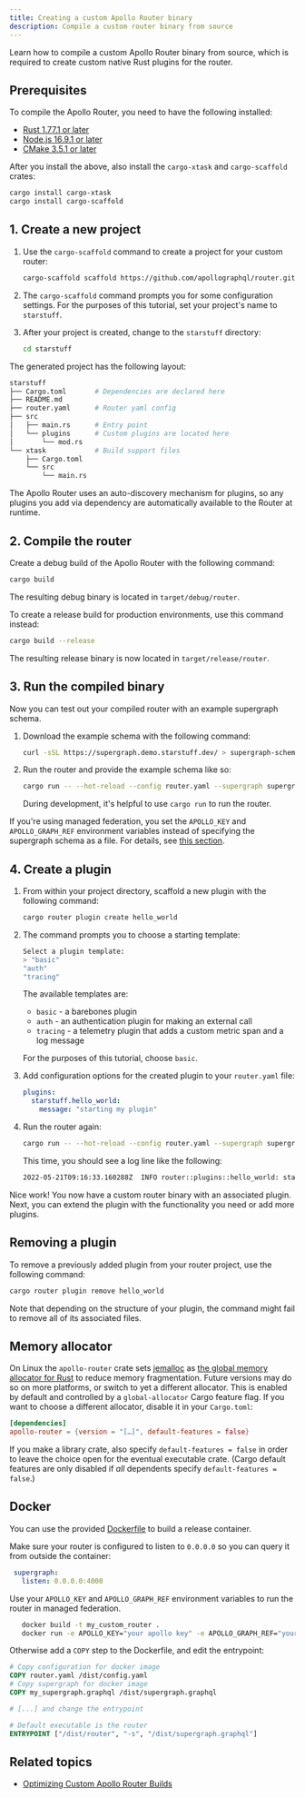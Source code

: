 ```yaml
---
title: Creating a custom Apollo Router binary
description: Compile a custom router binary from source
---
```



Learn how to compile a custom Apollo Router binary from source, which is required to create custom native Rust plugins for the router.

<NativePluginNotice />

<ElasticNotice />

## Prerequisites

To compile the Apollo Router, you need to have the following installed:

<!-- renovate-automation: rustc version -->
* [Rust 1.77.1 or later](https://www.rust-lang.org/tools/install)
* [Node.js 16.9.1 or later](https://nodejs.org/en/download/)
* [CMake 3.5.1 or later](https://cmake.org/download/)

After you install the above, also install the `cargo-xtask` and `cargo-scaffold` crates:

```sh
cargo install cargo-xtask
cargo install cargo-scaffold
```

## 1. Create a new project

1. Use the `cargo-scaffold` command to create a project for your custom router:

   ```bash
   cargo-scaffold scaffold https://github.com/apollographql/router.git -r apollo-router-scaffold/templates/base -t main
   ```

2. The `cargo-scaffold` command prompts you for some configuration settings. For the purposes of this tutorial, set your project's name to `starstuff`.

3. After your project is created, change to the `starstuff` directory:

   ```bash
   cd starstuff
   ```

The generated project has the following layout:

```bash
starstuff
├── Cargo.toml       # Dependencies are declared here
├── README.md
├── router.yaml      # Router yaml config
├── src
│   ├── main.rs      # Entry point
│   └── plugins      # Custom plugins are located here
│       └── mod.rs
└── xtask            # Build support files
    ├── Cargo.toml
    └── src
        └── main.rs
```

The Apollo Router uses an auto-discovery mechanism for plugins, so any plugins you add via dependency are automatically available to the Router at runtime.

## 2. Compile the router

Create a debug build of the Apollo Router with the following command:

```bash
cargo build
```

The resulting debug binary is located in `target/debug/router`.

To create a release build for production environments, use this command instead:

```bash
cargo build --release
```

The resulting release binary is now located in `target/release/router`.

## 3. Run the compiled binary

Now you can test out your compiled router with an example supergraph schema.

1. Download the example schema with the following command:

   ```bash
   curl -sSL https://supergraph.demo.starstuff.dev/ > supergraph-schema.graphql
   ```

2. Run the router and provide the example schema like so:

   ```bash
   cargo run -- --hot-reload --config router.yaml --supergraph supergraph-schema.graphql
   ```

   During development, it's helpful to use `cargo run` to run the router.

If you're using managed federation, you set the `APOLLO_KEY` and `APOLLO_GRAPH_REF` environment variables instead of specifying the supergraph schema as a file. For details, see [this section](/federation/managed-federation/setup#4-connect-your-router-to-graphos).

## 4. Create a plugin

1. From within your project directory, scaffold a new plugin with the following command:

   ```bash
   cargo router plugin create hello_world
   ```

2. The command prompts you to choose a starting template:

   ```bash {2}
   Select a plugin template:
   > "basic"
   "auth"
   "tracing"
   ```

   The available templates are:

   * `basic` - a barebones plugin
   * `auth` - an authentication plugin for making an external call
   * `tracing` - a telemetry plugin that adds a custom metric span and a log message

   For the purposes of this tutorial, choose `basic`.

4. Add configuration options for the created plugin to your `router.yaml` file:

   ```yaml  title="router.yaml"
   plugins:
     starstuff.hello_world:
       message: "starting my plugin"
   ```

5. Run the router again:

    ```bash
    cargo run -- --hot-reload --config router.yaml --supergraph supergraph-schema.graphql
    ```

    This time, you should see a log line like the following:

    ```bash
    2022-05-21T09:16:33.160288Z  INFO router::plugins::hello_world: starting my plugin
    ```

Nice work! You now have a custom router binary with an associated plugin. Next, you can extend the plugin with the functionality you need or add more plugins.

## Removing a plugin

To remove a previously added plugin from your router project, use the following command:

```bash
cargo router plugin remove hello_world
```

Note that depending on the structure of your plugin, the command might fail to remove all of its associated files.

## Memory allocator

On Linux the `apollo-router` crate sets [jemalloc](http://jemalloc.net/) 
as [the global memory allocator for Rust](https://doc.rust-lang.org/std/alloc/index.html#the-global_allocator-attribute)
to reduce memory fragmentation.
Future versions may do so on more platforms, or switch to yet a different allocator.
This is enabled by default and controlled by a `global-allocator` Cargo feature flag.
If you want to choose a different allocator, disable it in your `Cargo.toml`:

```toml
[dependencies]
apollo-router = {version = "[…]", default-features = false}
```

If you make a library crate, also specify `default-features = false`
in order to leave the choice open for the eventual executable crate.
(Cargo default features are only disabled if *all* dependents specify `default-features = false`.)

## Docker

You can use the provided [Dockerfile](https://github.com/apollographql/router/tree/main/apollo-router-scaffold/templates/base/Dockerfile) to build a release container.

Make sure your router is configured to listen to `0.0.0.0` so you can query it from outside the container:

```yml
 supergraph:
   listen: 0.0.0.0:4000
```

Use your `APOLLO_KEY` and `APOLLO_GRAPH_REF` environment variables to run the router in managed federation.

   ```bash
      docker build -t my_custom_router .
      docker run -e APOLLO_KEY="your apollo key" -e APOLLO_GRAPH_REF="your apollo graph ref" my_custom_router
   ```

Otherwise add a `COPY` step to the Dockerfile, and edit the entrypoint:

```Dockerfile
# Copy configuration for docker image
COPY router.yaml /dist/config.yaml
# Copy supergraph for docker image
COPY my_supergraph.graphql /dist/supergraph.graphql

# [...] and change the entrypoint

# Default executable is the router
ENTRYPOINT ["/dist/router", "-s", "/dist/supergraph.graphql"]
```

## Related topics

* [Optimizing Custom Apollo Router Builds](/technotes/TN0030-optimizing-router-builds/)
